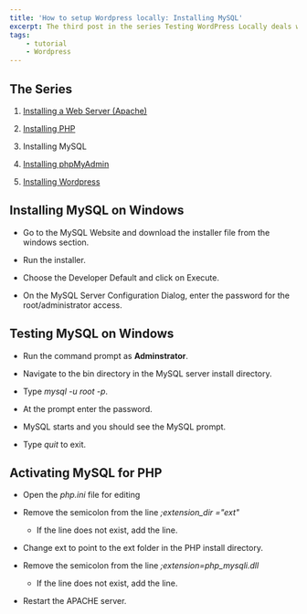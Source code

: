 ```yaml
---
title: 'How to setup Wordpress locally: Installing MySQL'
excerpt: The third post in the series Testing WordPress Locally deals with installing MySQL on windows.
tags:
    - tutorial
    - Wordpress
---
```


## The Series

1. [Installing a Web Server (Apache)](../installing-apache)

1. [Installing PHP](../installing-php)

1. Installing MySQL

1. [Installing phpMyAdmin](../installing-phpmyadmin)

1. [Installing Wordpress](../installing-wordpress)

## Installing MySQL on Windows

-   Go to the MySQL Website and download the installer file from the windows section.

-   Run the installer.

-   Choose the Developer Default and click on Execute.

-   On the MySQL Server Configuration Dialog, enter the password for the root/administrator access.

## Testing MySQL on Windows

-   Run the command prompt as **Adminstrator**.

-   Navigate to the bin directory in the MySQL server install directory.

-   Type _mysql -u root -p_.

-   At the prompt enter the password.

-   MySQL starts and you should see the MySQL prompt.

-   Type _quit_ to exit.

## Activating MySQL for PHP

-   Open the _php.ini_ file for editing

-   Remove the semicolon from the line _;extension_dir ="ext"_

    -   If the line does not exist, add the line.

-   Change ext to point to the ext folder in the PHP install directory.

-   Remove the semicolon from the line _;extension=php_mysqli.dll_

    -   If the line does not exist, add the line.

-   Restart the APACHE server.

